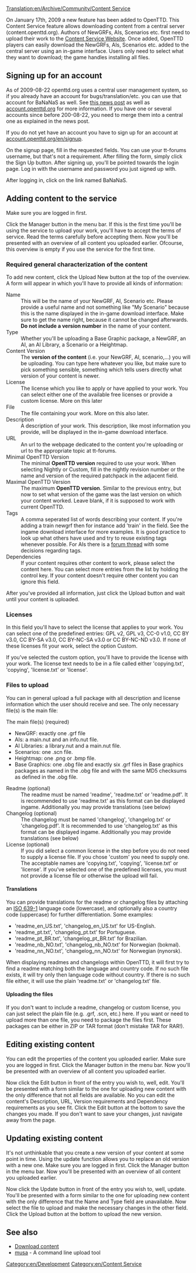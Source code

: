 [[Translation:en/Archive/Community/Content Service]]


{{en/Feature|0.7|align="right"|text=(since 0.7.0)}}

On January 17th, 2009 a new feature has been added to OpenTTD. This Content Service feature allows downloading content from a central server (content.openttd.org). Authors of NewGRFs, AIs, Scenarios etc. first need to upload their work to the [http://content.openttd.org/ Content Service Website]. Once added, OpenTTD players can easily download the NewGRFs, AIs, Scenarios etc. added to the central server using an in-game interface. Users only need to select what they want to download; the game handles installing all files.

==Signing up for an account==
As of 2009-08-22 openttd.org uses a central user management system, so if you already have an account for bugs/translation/etc. you can use that account for BaNaNaS as well. See [http://www.openttd.org/en/news/101 this news post] as well as [http://account.openttd.org account.openttd.org] for more information. If you have one or several accounts since before 200-08-22, you need to merge them into a central one as explained in the news post.

If you do not yet have an account you have to sign up for an account at [http://account.openttd.org/en/signup account.openttd.org/en/signup].

On the signup page, fill in the requested fields. You can use your tt-forums username, but that's not a requirement. After filling the form, simply click the Sign Up button. After signing up, you'll be pointed towards the login page. Log in with the username and password you just signed up with.

After logging in, click on the link named BaNaNaS.

==Adding content to the service==
Make sure you are logged in first.

Click the Manager button in the menu bar. If this is the first time you'll be using the service to upload your work, you'll have to accept the terms of service. Read the terms carefully before accepting them.
{{en/Note|You are only allowed to upload content of which you are (one of) the original author(s)!}}
Now you'll be presented with an overview of all content you uploaded earlier. Ofcourse, this overview is empty if you use the service for the first time. 

===Required general characterization of the content===
To add new content, click the Upload New button at the top of the overview. A form will appear in which you'll have to provide all kinds of information:

;Name
:This will be the name of your NewGRF, AI, Scenario etc. Please provide a useful name and not something like "My Scenario" because this is the name displayed in the in-game download interface. Make sure to get the name right, because it cannot be changed afterwards. '''Do not include a version number''' in the name of your content.
;Type
:Whether you'll be uploading a Base Graphic package, a NewGRF, an AI, an AI Library, a Scenario or a Heightmap.
;Content Version
:The '''version of the content''' (i.e. your NewGRF, AI, scenario,...) you will be uploading. You can type here whatever you like, but make sure to pick something sensible, something which tells users directly what version of your content is newer.
;License
:The license which you like to apply or have applied to your work. You can select either one of the available free licenses or provide a custom license. More on this later
;File
:The file containing your work. More on this also later.
;Description
:A description of your work. This description, like most information you provide, will be displayed in the in-game download interface.
;URL
:An url to the webpage dedicated to the content you're uploading or url to the appropriate topic at tt-forums.
;Minimal OpenTTD Version
:The minimal '''OpenTTD version''' required to use your work. When selecting Nightly or Custom, fill in the nightly revision number or the name and version of the required patchpack in the adjacent field.
;Maximal OpenTTD Version
:The maximum '''OpenTTD version'''. Similar to the previous entry, but now to set what version of the game was the last version on which your content worked. Leave blank, if it is supposed to work with current OpenTTD.
;Tags
:A comma seperated list of words describing your content. If you're adding a train newgrf then for instance add 'train' in the field. See the ingame download interface for more examples. It is good practice to look up what others have used and try to reuse existing tags whenever possible. For AIs there is a [http://www.tt-forums.net/viewtopic.php?f=65&t=41473 forum thread] with some decisions regarding tags. 
;Dependencies
:If your content requires other content to work, please select the content here. You can select more entries from the list by holding the control key. If your content doesn't require other content you can ignore this field.

After you've provided all information, just click the Upload button and wait until your content is uploaded.

===Licenses===
In this field you'll have to select the license that applies to your work. You can select one of the predefined entries: GPL v2, GPL v3, CC-0 v1.0, CC BY v3.0, CC BY-SA v3.0, CC BY-NC-SA v3.0 or CC BY-NC-ND v3.0. If none of these licenses fit your work, select the option Custom.

If you've selected the custom option, you'll have to provide the license with your work. The license text needs to be in a file called either 'copying.txt', 'copying', 'license.txt' or 'license'.

===Files to upload===
You can in general upload a full package with all description and license information which the user should receive and see. The only necessary file(s) is the main file:
;The main file(s) (required)
*NewGRF: exactly one .grf file
*AIs: a main.nut and an info.nut file.
*AI Libraries: a library.nut and a main.nut file.
*Scenarios: one .scn file.
*Heightmap: one .png or .bmp file.
*Base Graphics: one .obg file and exactly six .grf files in Base graphics packages as named in the .obg file and with the same MD5 checksums as defined in the .obg file.
; Readme (optional)
:The readme must be named 'readme', 'readme.txt' or 'readme.pdf'. It is recommended to use 'readme.txt' as this format can be displayed ingame. Additionally you may provide translations (see below)
; Changelog (optional)
: The changelog must be named 'changelog', 'changelog.txt' or 'changelog.pdf'. It is recommended to use 'changelog.txt' as this format can be displayed ingame. Additionally you may provide translations (see below)
; License (optional)
: If you did select a common license in the step before you do not need to supply a license file. If you chose 'custom' you need to supply one. The acceptable names are 'copying.txt', 'copying', 'license.txt' or 'license'. If you've selected one of the predefined licenses, you must not provide a license file or otherwise the upload will fail.

====Translations====
You can provide translations for the readme or changelog files by attaching an [http://en.wikipedia.org/wiki/List_of_ISO_639-1_codes ISO 639-1] language code (lowercase), and optionally also a country code (uppercase) for further differentiation. Some examples:
* 'readme_en_US.txt', 'changelog_en_US.txt' for US-English.
* 'readme_pt.txt', 'changelog_pt.txt' for Portuguese.
* 'readme_pt_BR.txt', 'changelog_pt_BR.txt' for Brazilian.
* 'readme_nb_NO.txt', 'changelog_nb_NO.txt' for Norwegian (bokmal).
* 'readme_nn_NO.txt', 'changelog_nn_NO.txt' for Norwegian (nynorsk).
When displaying readmes and changelogs within OpenTTD, it will first try to find a readme matching both the language and country code. If no such file exists, it will try only then language code without country. If there is no such file either, it will use the plain 'readme.txt' or 'changelog.txt' file.

====Uploading the files====
If you don't want to include a readme, changelog or custom license, you can just select the plain file (e.g. .grf, .scn, etc.) here. If you want or need to upload more than one file, you need to package the files first. These packages can be either in ZIP or TAR format (don't mistake TAR for RAR!).

==Editing existing content==
You can edit the properties of the content you uploaded earlier. Make sure you are logged in first.
Click the Manager button in the menu bar. Now you'll be presented with an overview of all content you uploaded earlier. 

Now click the Edit button in front of the entry you wish to, well, edit. You'll be presented with a form similar to the one for uploading new content with the only difference that not all fields are available. No you can edit the content's Description, URL, Version requirements and Dependency requirements as you see fit. Click the Edit button at the bottom to save the changes you made. If you don't want to save your changes, just navigate away from the page.

==Updating existing content==
It's not unthinkable that you create a new version of your content at some point in time. Using the update function allows you to replace an old version with a new one. Make sure you are logged in first.
Click the Manager button in the menu bar. Now you'll be presented with an overview of all content you uploaded earlier. 

Now click the Update button in front of the entry you wish to, well, update. You'll be presented with a form similar to the one for uploading new content with the only difference that the Name and Type field are unavailable. Now select the file to upload and make the necessary changes in the other field. Click the Upload button at the bottom to upload the new version.

==See also==
*[[en/Manual/Online content|Download content]]
*[http://www.tt-forums.net/viewtopic.php?f=29&t=63119 musa] - A command line upload tool

[[Category:en/Development]]
[[Category:en/Content Service]]